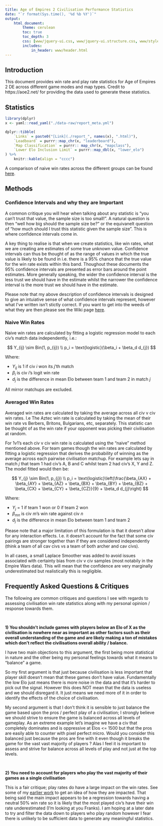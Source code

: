 ```yaml
---
title: Age of Empires 2 Civilisation Performance Statistics
date: "`r format(Sys.time(), '%d %b %Y')`"
output:
    html_document:
        theme: cerulean
        toc: true
        toc_depth: 3
        css: [www/jquery-ui.css, www/jquery-ui.structure.css, www/styles.css, www/jquery-ui.theme.css]
        includes:
            in_header: www/header.html
---
```




## Introduction

This document provides win rate and play rate statistics for Age of Empires 2
DE across different game modes and map types. Credit to
https://aoe2.net/ for providing the data used to generate these statistics. 

## Statistics


```r
library(dplyr)
x <- yaml::read_yaml("./data-raw/report_meta.yml")

dplyr::tibble(
    `Links` = paste0("[Link](./report_", names(x), ".html)"),
    `Leadboard` = purrr::map_chr(x, "leaderboard"),
    `Map Classification` = purrr:: map_chr(x, "mapclass"),
    `Lower Elo Inclusion Limit` = purrr::map_dbl(x, "lower_elo")
) %>%
    knitr::kable(align = "cccc")
```

A comparison of naive win rates across the different groups can be found [here](./cross.html).


## Methods

### Confidence Intervals and why they are Important

A common critique you will hear when talking about any statistic is "you can't trust that value, the sample size is too small!". A natural question is then "well how big should the sample size be?" or the equivanelt question of "how much should I trust this statistic given the sample size". This is where confidence intervals come in.

A key thing to realise is that when we create statistics, like win rates, what we are creating are estimates of some true unknown value. Confidence intervals can thus be thought of as the range of values in which the true value is likely to be found in i.e. there is a 95% chance that the true value for the win rate exists within this band. Thoughout these documents the 95% confidence intervals are presented as error bars around the point estimates. More generally speaking, the wider the confidence interval is the less trust we should have in the estimate whilst the narrower the confidence interval is the more trust we should have in the estimate.

Please note that my above description of confidence intervals is designed to give an intuiative sense of what confidence intervals represent, however what I've written isn't stictly correct. If you want to get into the weeds of what they are then please see the Wiki page [here](https://en.wikipedia.org/wiki/Confidence_interval).

### Naive Win Rates

Naive win rates are calculated by fitting a logistic regression model to each civ's match data independently, i.e.:

$$
Y_{ij} \sim Bin(1, p_{ij}) \\
p_i = \text{logistic}(\beta_i +  \beta_d d_{j})
$$

Where: 

- $Y_{ij}$ is 1 if civ $i$ won its $j$'th match
- $\beta_i$ is civ $i$'s logit win rate
- $d_j$ is the difference in mean Elo between team 1 and team 2 in match $j$

All mirror matchups are excluded. 

### Averaged Win Rates


Averaged win rates are calculated by taking the average across all civ v civ win rates.
I.e The Aztec win rate is calculated by taking the mean of their win rate vs Berbers, Britons, Bulgarians, etc, separately. This statistic can be thought of as the win rate if your opponent was picking their civilisation at random. 

For 1v1's each civ v civ win rate is calculated using the "naive" method mentioned above. For team games though the win rates are calculated by fitting a logistic regression that derives the probability of winning as the average across each pairwise civilisation matchup.  For example lets say in match $j$ that team 1 had civ's A, B and C whilst team 2 had civ's X, Y and Z. The model fitted would then be:

$$
Y_{j} \sim Bin(1, p_{j}) \\
p_i = \text{logistic}\left(\frac{\beta_{AX} + \beta_{AY} + \beta_{AZ} + \beta_{BX} + \beta_{BY} + \beta_{BZ} + \beta_{CX} + \beta_{CY} + \beta_{CZ}}{9} +  \beta_d d_{j}\right)
$$

Where:

- $Y_j$ = 1 if team 1 won or 0 if team 2 won
- $\beta_{mn}$ is civ $m$'s win rate against civ $n$
- $d_j$ is the difference in mean Elo between team 1 and team 2

Please note that a major limitation of this formulation is that it doesn't allow for any interaction effects. I.e. it doesn't account for the fact that some civ pairings are stronger together than if they are considered independently (think a team of all cav civs vs a team of both archer and cav civs).

In all cases, a small Laplace Smoother was added to avoid issues associated with certainty bias from civ v civ samples (most notabily in the Empire Wars data). This will mean that the confidence are very marginally underestimated but realistically this is negligible.


## Frequently Asked Questions & Critiques

The following are common critiques and questions I see with regards to assessing civilisation win rate statistics along with my personal opinion / response towards them.

<br/>

**1) You shouldn't include games with players below an Elo of X as the civilisation is nowhere near as important as other factors such as their overall understanding of the game and are likely making a ton of mistakes which don't reflect the civilisations overall ability / balance.**

I have two main objections to this argument, the first being more statistical in nature and the other being my personal feelings towards what it means to "balance" a game. 

So my first argument is that just because civilisation is less important that player skill doesn't mean that these games don't have value. Fundamentally the low Elo just means there is more noise in the data and that it's harder to pick out the signal. However this does NOT mean that the data is useless and we should disregard it. It just means we need more of it in order to identify the effects of the choice of civilisation.

My second argument is that I don't think it is sensible to just balance the game based upon the pros / perfect play of a civilisation; I strongly believe we should strive to ensure the game is balanced across all levels of gameplay. As an extreme example let's imagine we have a civ that completely dominates and is oppressive at Elos <= 1500 but that the pros are easily able to counter with pixel perfect micro. Would you consider this balanced just because the pros are fine with it even though it breaks the game for the vast vast majority of players ? Alas I feel it is important to assess and strive for balance across all levels of play and not just at the top levels. 

<br/>

**2) You need to account for players who play the vast majority of their games as a single civilisation**

This is a fair critique; play rates do have a large impact on the win rates. See some of my [earlier work](https://www.reddit.com/r/aoe2/comments/pl4jpz/a_brief_look_at_the_impact_of_civ_picking_on_win/) to get an idea of how they are impacted. That being said the main impact appears to be a regression towards having a neutral 50% win rate so it is likely that the most played civ's have their win rate underestimated (I'm looking at you Franks). I am hoping at a later date to try and filter the data down to players who play random however I fear there is unlikely to be sufficient data to generate any meaningful statistics.

<br/><br/>





